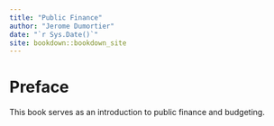 ```yaml
--- 
title: "Public Finance"
author: "Jerome Dumortier"
date: "`r Sys.Date()`"
site: bookdown::bookdown_site
---
```


# Preface
This book serves as an introduction to public finance and budgeting.